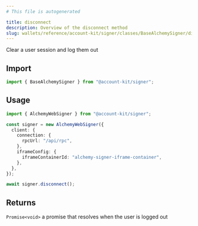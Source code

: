 ```yaml
---
# This file is autogenerated

title: disconnect
description: Overview of the disconnect method
slug: wallets/reference/account-kit/signer/classes/BaseAlchemySigner/disconnect
---
```


Clear a user session and log them out

## Import

```ts
import { BaseAlchemySigner } from "@account-kit/signer";
```

## Usage

```ts
import { AlchemyWebSigner } from "@account-kit/signer";

const signer = new AlchemyWebSigner({
  client: {
    connection: {
      rpcUrl: "/api/rpc",
    },
    iframeConfig: {
      iframeContainerId: "alchemy-signer-iframe-container",
    },
  },
});

await signer.disconnect();
```

## Returns

`Promise<void>`
a promise that resolves when the user is logged out
